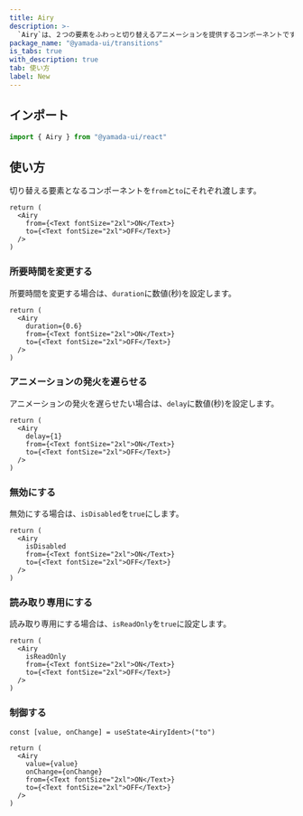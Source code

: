 ```yaml
---
title: Airy
description: >-
  `Airy`は、２つの要素をふわっと切り替えるアニメーションを提供するコンポーネントです。
package_name: "@yamada-ui/transitions"
is_tabs: true
with_description: true
tab: 使い方
label: New
---
```


## インポート

```ts
import { Airy } from "@yamada-ui/react"
```

## 使い方

切り替える要素となるコンポーネントを`from`と`to`にそれぞれ渡します。

```tsx functional=true
return (
  <Airy
    from={<Text fontSize="2xl">ON</Text>}
    to={<Text fontSize="2xl">OFF</Text>}
  />
)
```

### 所要時間を変更する

所要時間を変更する場合は、`duration`に数値(秒)を設定します。

```tsx functional=true
return (
  <Airy
    duration={0.6}
    from={<Text fontSize="2xl">ON</Text>}
    to={<Text fontSize="2xl">OFF</Text>}
  />
)
```

### アニメーションの発火を遅らせる

アニメーションの発火を遅らせたい場合は、`delay`に数値(秒)を設定します。

```tsx functional=true
return (
  <Airy
    delay={1}
    from={<Text fontSize="2xl">ON</Text>}
    to={<Text fontSize="2xl">OFF</Text>}
  />
)
```

### 無効にする

無効にする場合は、`isDisabled`を`true`にします。

```tsx functional=true
return (
  <Airy
    isDisabled
    from={<Text fontSize="2xl">ON</Text>}
    to={<Text fontSize="2xl">OFF</Text>}
  />
)
```

### 読み取り専用にする

読み取り専用にする場合は、`isReadOnly`を`true`に設定します。

```tsx functional=true
return (
  <Airy
    isReadOnly
    from={<Text fontSize="2xl">ON</Text>}
    to={<Text fontSize="2xl">OFF</Text>}
  />
)
```

### 制御する

```tsx functional=true
const [value, onChange] = useState<AiryIdent>("to")

return (
  <Airy
    value={value}
    onChange={onChange}
    from={<Text fontSize="2xl">ON</Text>}
    to={<Text fontSize="2xl">OFF</Text>}
  />
)
```
